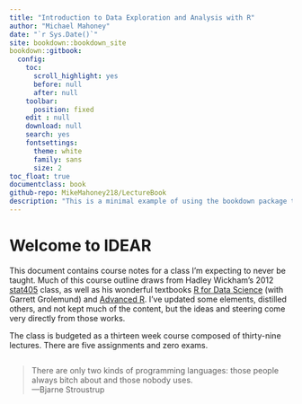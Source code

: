 ```yaml
---
title: "Introduction to Data Exploration and Analysis with R"
author: "Michael Mahoney"
date: "`r Sys.Date()`"
site: bookdown::bookdown_site
bookdown::gitbook:
  config:
    toc:
      scroll_highlight: yes
      before: null
      after: null
    toolbar:
      position: fixed
    edit : null
    download: null
    search: yes
    fontsettings:
      theme: white
      family: sans
      size: 2
toc_float: true
documentclass: book
github-repo: MikeMahoney218/LectureBook
description: "This is a minimal example of using the bookdown package to write a book. The output format for this example is bookdown::gitbook."
---
```


# Welcome to IDEAR {-}

This document contains course notes for a class I'm expecting to never be taught. Much of this course outline draws from Hadley Wickham's 2012 [stat405](http://stat405.had.co.nz/) class, as well as his wonderful textbooks [R for Data Science](http://r4ds.had.co.nz/index.html) (with Garrett Grolemund) and [Advanced R](https://adv-r.hadley.nz/index.html). I've updated some elements, distilled others, and not kept much of the content, but the ideas and steering come very directly from those works.

The class is budgeted as a thirteen week course composed of thirty-nine lectures. There are five assignments and zero exams.

```r

```


> There are only two kinds of programming languages: those people always bitch about and those nobody uses.  
> ---Bjarne Stroustrup
